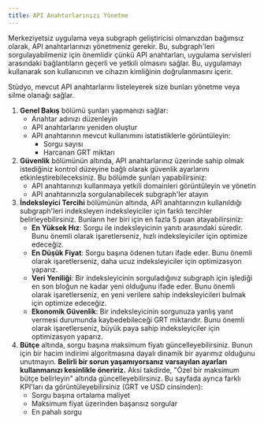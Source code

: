 ```yaml
---
title: API Anahtarlarınızı Yönetme
---
```


Merkeziyetsiz uygulama veya subgraph geliştiricisi olmanızdan bağımsız olarak, API anahtarlarınızı yönetmeniz gerekir. Bu, subgraph'leri sorgulayabilmeniz için önemlidir çünkü API anahtarları, uygulama servisleri arasındaki bağlantıların geçerli ve yetkili olmasını sağlar. Bu, uygulamayı kullanarak son kullanıcının ve cihazın kimliğinin doğrulanmasını içerir.

Stüdyo, mevcut API anahtarlarını listeleyerek size bunları yönetme veya silme olanağı sağlar.

1. **Genel Bakış** bölümü şunları yapmanızı sağlar:
   - Anahtar adınızı düzenleyin
   - API anahtarlarını yeniden oluştur
   - API anahtarının mevcut kullanımını istatistiklerle görüntüleyin:
     - Sorgu sayısı
     - Harcanan GRT miktarı
2. **Güvenlik** bölümünün altında, API anahtarlarınız üzerinde sahip olmak istediğiniz kontrol düzeyine bağlı olarak güvenlik ayarlarını etkinleştirebileceksiniz. Bu bölümde şunları yapabilirsiniz:
   - API anahtarınızı kullanmaya yetkili domainleri görüntüleyin ve yönetin
   - API anahtarınızla sorgulanabilecek subgraph'ler atayın
3. **İndeksleyici Tercihi** bölümünün altında, API anahtarınızın kullanıldığı subgraph'leri indeksleyen indeksleyiciler için farklı tercihler belirleyebilirsiniz. Bunların her biri için en fazla 5 puan atayabilirsiniz:
   - **En Yüksek Hız**: Sorgu ile indeksleyicinin yanıtı arasındaki süredir. Bunu önemli olarak işaretlerseniz, hızlı indeksleyiciler için optimize edeceğiz.
   - **En Düşük Fiyat**: Sorgu başına ödenen tutarı ifade eder. Bunu önemli olarak işaretlerseniz, daha ucuz indeksleyiciler için optimizasyon yaparız.
   - **Veri Yeniliği**: Bir indeksleyicinin sorguladığınız subgraph için işlediği en son bloğun ne kadar yeni olduğunu ifade eder. Bunu önemli olarak işaretlerseniz, en yeni verilere sahip indeksleyicileri bulmak için optimize edeceğiz.
   - **Ekonomik Güvenlik**: Bir indeksleyicinin sorgunuza yanlış yanıt vermesi durumunda kaybedebileceği GRT miktarıdır. Bunu önemli olarak işaretlerseniz, büyük paya sahip indeksleyiciler için optimizasyon yaparız.
4. **Bütçe** altında, sorgu başına maksimum fiyatı güncelleyebilirsiniz. Bunun için bir hacim indirimi algoritmasına dayalı dinamik bir ayarımız olduğunu unutmayın. **Belirli bir sorun yaşamıyorsanız varsayılan ayarları kullanmanızı kesinlikle öneririz.** Aksi takdirde, "Özel bir maksimum bütçe belirleyin" altında güncelleyebilirsiniz. Bu sayfada ayrıca farklı KPI'ları da görüntüleyebilirsiniz (GRT ve USD cinsinden):
   - Sorgu başına ortalama maliyet
   - Maksimum fiyat üzerinden başarısız sorgular
   - En pahalı sorgu
